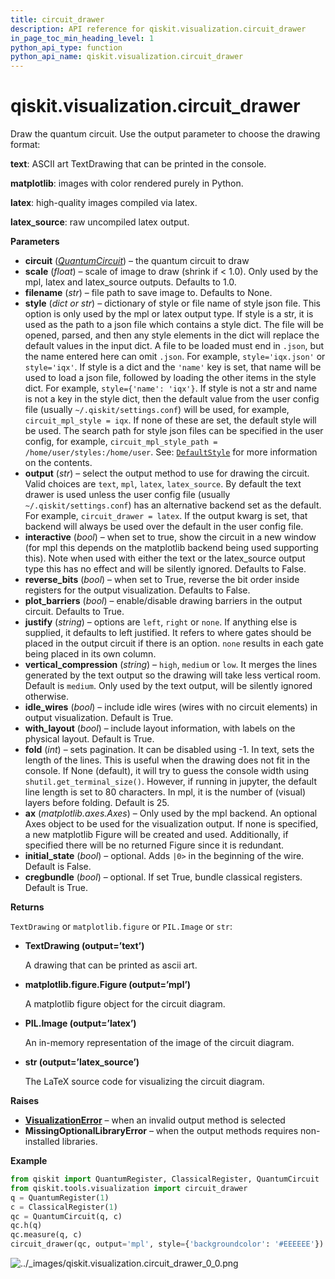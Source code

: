 ```yaml
---
title: circuit_drawer
description: API reference for qiskit.visualization.circuit_drawer
in_page_toc_min_heading_level: 1
python_api_type: function
python_api_name: qiskit.visualization.circuit_drawer
---
```


<span id="qiskit-visualization-circuit-drawer" />

# qiskit.visualization.circuit\_drawer

<Function id="qiskit.visualization.circuit_drawer" isDedicatedPage={true} github="https://github.com/qiskit/qiskit/tree/stable/0.20/qiskit/visualization/circuit_visualization.py" signature="circuit_drawer(circuit, scale=None, filename=None, style=None, output=None, interactive=False, plot_barriers=True, reverse_bits=False, justify=None, vertical_compression='medium', idle_wires=True, with_layout=True, fold=None, ax=None, initial_state=False, cregbundle=True)">
  Draw the quantum circuit. Use the output parameter to choose the drawing format:

  **text**: ASCII art TextDrawing that can be printed in the console.

  **matplotlib**: images with color rendered purely in Python.

  **latex**: high-quality images compiled via latex.

  **latex\_source**: raw uncompiled latex output.

  **Parameters**

  *   **circuit** ([*QuantumCircuit*](qiskit.circuit.QuantumCircuit "qiskit.circuit.QuantumCircuit")) – the quantum circuit to draw
  *   **scale** (*float*) – scale of image to draw (shrink if \< 1.0). Only used by the mpl, latex and latex\_source outputs. Defaults to 1.0.
  *   **filename** (*str*) – file path to save image to. Defaults to None.
  *   **style** (*dict or str*) – dictionary of style or file name of style json file. This option is only used by the mpl or latex output type. If style is a str, it is used as the path to a json file which contains a style dict. The file will be opened, parsed, and then any style elements in the dict will replace the default values in the input dict. A file to be loaded must end in `.json`, but the name entered here can omit `.json`. For example, `style='iqx.json'` or `style='iqx'`. If style is a dict and the `'name'` key is set, that name will be used to load a json file, followed by loading the other items in the style dict. For example, `style={'name': 'iqx'}`. If style is not a str and name is not a key in the style dict, then the default value from the user config file (usually `~/.qiskit/settings.conf`) will be used, for example, `circuit_mpl_style = iqx`. If none of these are set, the default style will be used. The search path for style json files can be specified in the user config, for example, `circuit_mpl_style_path = /home/user/styles:/home/user`. See: [`DefaultStyle`](qiskit.visualization.qcstyle.DefaultStyle "qiskit.visualization.qcstyle.DefaultStyle") for more information on the contents.
  *   **output** (*str*) – select the output method to use for drawing the circuit. Valid choices are `text`, `mpl`, `latex`, `latex_source`. By default the text drawer is used unless the user config file (usually `~/.qiskit/settings.conf`) has an alternative backend set as the default. For example, `circuit_drawer = latex`. If the output kwarg is set, that backend will always be used over the default in the user config file.
  *   **interactive** (*bool*) – when set to true, show the circuit in a new window (for mpl this depends on the matplotlib backend being used supporting this). Note when used with either the text or the latex\_source output type this has no effect and will be silently ignored. Defaults to False.
  *   **reverse\_bits** (*bool*) – when set to True, reverse the bit order inside registers for the output visualization. Defaults to False.
  *   **plot\_barriers** (*bool*) – enable/disable drawing barriers in the output circuit. Defaults to True.
  *   **justify** (*string*) – options are `left`, `right` or `none`. If anything else is supplied, it defaults to left justified. It refers to where gates should be placed in the output circuit if there is an option. `none` results in each gate being placed in its own column.
  *   **vertical\_compression** (*string*) – `high`, `medium` or `low`. It merges the lines generated by the text output so the drawing will take less vertical room. Default is `medium`. Only used by the text output, will be silently ignored otherwise.
  *   **idle\_wires** (*bool*) – include idle wires (wires with no circuit elements) in output visualization. Default is True.
  *   **with\_layout** (*bool*) – include layout information, with labels on the physical layout. Default is True.
  *   **fold** (*int*) – sets pagination. It can be disabled using -1. In text, sets the length of the lines. This is useful when the drawing does not fit in the console. If None (default), it will try to guess the console width using `shutil.get_terminal_size()`. However, if running in jupyter, the default line length is set to 80 characters. In mpl, it is the number of (visual) layers before folding. Default is 25.
  *   **ax** (*matplotlib.axes.Axes*) – Only used by the mpl backend. An optional Axes object to be used for the visualization output. If none is specified, a new matplotlib Figure will be created and used. Additionally, if specified there will be no returned Figure since it is redundant.
  *   **initial\_state** (*bool*) – optional. Adds `|0>` in the beginning of the wire. Default is False.
  *   **cregbundle** (*bool*) – optional. If set True, bundle classical registers. Default is True.

  **Returns**

  `TextDrawing` or `matplotlib.figure` or `PIL.Image` or `str`:

  *   **TextDrawing (output=’text’)**

      A drawing that can be printed as ascii art.

  *   **matplotlib.figure.Figure (output=’mpl’)**

      A matplotlib figure object for the circuit diagram.

  *   **PIL.Image (output=’latex’)**

      An in-memory representation of the image of the circuit diagram.

  *   **str (output=’latex\_source’)**

      The LaTeX source code for visualizing the circuit diagram.

  **Raises**

  *   [**VisualizationError**](qiskit.visualization.VisualizationError "qiskit.visualization.VisualizationError") – when an invalid output method is selected
  *   **MissingOptionalLibraryError** – when the output methods requires non-installed libraries.

  **Example**

  ```python
  from qiskit import QuantumRegister, ClassicalRegister, QuantumCircuit
  from qiskit.tools.visualization import circuit_drawer
  q = QuantumRegister(1)
  c = ClassicalRegister(1)
  qc = QuantumCircuit(q, c)
  qc.h(q)
  qc.measure(q, c)
  circuit_drawer(qc, output='mpl', style={'backgroundcolor': '#EEEEEE'})
  ```

  ![../\_images/qiskit.visualization.circuit\_drawer\_0\_0.png](/images/api/qiskit/0.35/qiskit.visualization.circuit_drawer_0_0.png)
</Function>


